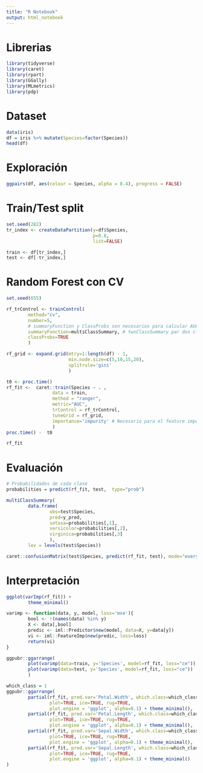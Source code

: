 ```yaml
---
title: "R Notebook"
output: html_notebook
---
```


# Librerias

```r
library(tidyverse)
library(caret)
library(rpart)
library(GGally)
library(MLmetrics)
library(pdp)
```

# Dataset

```r
data(iris)
df = iris %>% mutate(Species=factor(Species))
head(df)
```

# Exploración

```r
ggpairs(df, aes(colour = Species, alpha = 0.4), progress = FALSE)
```

# Train/Test split

```r
set.seed(282)
tr_index <- createDataPartition(y=df$Species,
                                p=0.8,
                                list=FALSE)

train <- df[tr_index,]
test <- df[-tr_index,]
```

# Random Forest con CV

```r
set.seed(655)

rf_trControl <- trainControl(
        method="cv",
        number=5,
        # summaryFunction y ClassProbs son necesarios para calcular AUC
        summaryFunction=multiClassSummary, # twoClassSummary par dos clases
        classProbs=TRUE
        )

rf_grid <- expand.grid(mtry=1:length(df) - 1,
                       min.node.size=c(5,10,15,20),
                       splitrule='gini'
                       )

t0 <- proc.time()
rf_fit <-  caret::train(Species ~ . , 
                 data = train, 
                 method = "ranger",
                 metric="AUC",
                 trControl = rf_trControl,
                 tuneGrid = rf_grid,
                 importance='impurity' # Necesario para el feature importance
                 )
proc.time() -  t0
```

```r
rf_fit
```

# Evaluación

```r
# Probabilidades de cada clase
probabilities = predict(rf_fit, test,  type="prob")

multiClassSummary(
        data.frame(
                obs=test$Species,
                pred=y_pred,
                setosa=probabilities[,1],
                versicolor=probabilities[,2],
                virginica=probabilities[,3]
                ),
        lev = levels(test$Species))
```

```r
caret::confusionMatrix(test$Species, predict(rf_fit, test), mode="everything")
```

# Interpretación

```r
ggplot(varImp(rf_fit)) +
        theme_minimal()
```

```r
varimp <- function(data, y, model, loss='mse'){
        bool <- !(names(data) %in% y)
        X <- data[,bool]
        predic <- iml::Predictor$new(model, data=X, y=data[y])
        vi <- iml::FeatureImp$new(predic, loss=loss)
        return(vi)
}
```

```r
ggpubr::ggarrange(
        plot(varimp(data=train, y='Species', model=rf_fit, loss="ce")),
        plot(varimp(data=test, y='Species', model=rf_fit, loss="ce"))
        )
```

```r
which_class = 1
ggpubr::ggarrange(
        partial(rf_fit, pred.var='Petal.Width', which.class=which_class, prob=TRUE,
                plot=TRUE, ice=TRUE, rug=TRUE,
                plot.engine = 'ggplot', alpha=0.1) + theme_minimal(),
        partial(rf_fit, pred.var='Petal.Length', which.class=which_class, prob=TRUE,
                plot=TRUE, ice=TRUE, rug=TRUE, 
                plot.engine = 'ggplot', alpha=0.1) + theme_minimal(),
        partial(rf_fit, pred.var='Sepal.Width', which.class=which_class, prob=TRUE,
                plot=TRUE, ice=TRUE, rug=TRUE, 
                plot.engine = 'ggplot', alpha=0.1) + theme_minimal(),
        partial(rf_fit, pred.var='Sepal.Length', which.class=which_class, prob=TRUE,
                plot=TRUE, ice=TRUE, rug=TRUE,
                plot.engine = 'ggplot', alpha=0.1) + theme_minimal()
)
```
